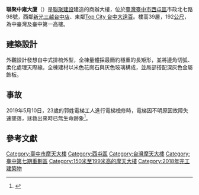 {{coord|24.164050|120.643847|display=title}}
{{Infobox Skyscraper
| building_name = 聯聚中雍大廈<br><small>The Landmark</small><br>
| image = LJ Landmark day2-572.jpg
| start_date = 2015年4月15日<ref name="使用執照"/>
| status = {{green|竣工}}
| completion_date = 2018年5月29日<ref name="使用執照"/>
| roof = {{convert|192|m|ft}}(含屋突)
| top_floor = {{convert|183|m|ft}}<ref name="使用執照"/>
| floor_count = 地上39層<br />地下7層<ref name="使用執照"/>
| floor_area = 62,012.30[[平方公尺|平方公尺]]<ref name="使用執照">{{cite web |author1=臺中市政府都市發展局 |title=107中都使字第00998號 |url=https://mcgbm.taichung.gov.tw/bupic/pages/queryInfoAction.do?INDEX_KEY=10730099800 |website=建築執照存根查詢系統 |accessdate=2021-09-04}}</ref>
| grounds_area =3,590.1平方公尺<ref name="使用執照"/>
| elevator_count = 
| architect = 臺灣 張德昌建築師事務所
| skyscraperpage_id = 
| main_contractor = 拓洋營造
| location_country = {{ROC-TW}}
| location_city = [[臺中市|臺中市]]
| address = [[西屯區|西屯區]]市政北七路98號
| highest_prev        =[[世華國際大樓|世華國際大樓]]
| highest_next        =
| highest_start       = 2018
| highest_end         =
| highest_region      = [[臺中市|臺中市]]
}}

'''聯聚中雍大廈'''（{{lang-en|The Landmark}}）是[[聯聚建設|聯聚建設]]建造的商辦大樓，位於[[臺灣|臺灣]][[臺中市|臺中市]][[西屯區|西屯區]]市政北七路98號，西鄰[[新光三越百貨|新光三越台中店]]、東鄰[[遠東百貨|Top City 台中大遠百]]。樓高39層，192[[公尺|公尺]]{{R|聯聚建設}}，為中臺灣及臺中第一高樓。

==建築設計==
外觀設計發想自中式排梳外型，全棟量體採最簡約穩重的長矩形，並將邊角切弧、柔化處理天際線。全棟建材以米色花崗石與灰色玻璃構成，並局部搭配深灰色金屬飾板。{{R|環境影響說明書|page=5-28}}

== 事故 ==
2019年5月10日，23歲的郭姓電梯工人進行電梯檢修時，電梯因不明原因故障失速墜落，拯救出來時已無生命跡象<ref>{{Cite web|title=驚悚！故障電梯「自由落體」 23歲電梯工直墜地下7樓身亡 - 社會 - 自由時報電子報|url=https://news.ltn.com.tw/news/society/breakingnews/2786479|accessdate=2019-08-18|work=自由電子報|language=zh-TW|archive-date=2019-05-12|archive-url=https://web.archive.org/web/20190512042603/https://news.ltn.com.tw/news/society/breakingnews/2786479|dead-url=no}}</ref>。

==參考文獻==
{{reflist|refs=
<ref name="聯聚建設">{{Cite web|url=http://www.greatbuilding.com.tw/project_new.php?id=15|title=聯聚建設-聯聚中雍大廈|website=聯聚建設網站}}</ref>
<ref name="環境影響說明書">{{Cite web|author=聯聚建設、東昇工程|url=http://eiadoc.epa.gov.tw/eiaweb/Main3.aspx?func=10&hcode=1020231T|title=聯聚中雍大廈高層辦公室新建工程 環境影響說明書 第五章|date=2014-10}}</ref>
}}

{{台灣摩天大樓}}
[[Category:臺中市摩天大樓|Category:臺中市摩天大樓]]
[[Category:西屯區|Category:西屯區]]
[[Category:台灣摩天大樓|Category:台灣摩天大樓]]
[[Category:臺中第七期重劃區|Category:臺中第七期重劃區]]
[[Category:150米至199米高的摩天大樓|Category:150米至199米高的摩天大樓]]
[[Category:2018年完工建築物|Category:2018年完工建築物]]